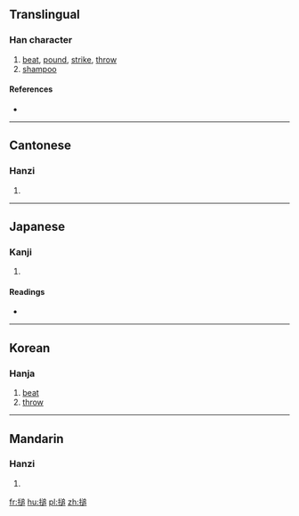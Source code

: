 {{also|捶}}
==Translingual==

===Han character===
{{Han char|rn=64|rad=手|as=10|sn=13|four=5703<sub>7</sub>|canj=手卜竹口 (QYHR)}}

# [[beat]], [[pound]], [[strike]], [[throw]]
# [[shampoo]]

====References====
* {{Han ref|kx=0447.190|dkj=12498|dj=0798.110|hdz=31920.060|uh=6425|ud=25637|bh=DDB4|bd=56756}}

----

==Cantonese==

===Hanzi===
{{yue-hanzi|jyut=|y=cheui4}}

# {{defn|lang=yue|sort=手10}}

----

==Japanese==

===Kanji===
{{ja-kanji|grade=|rs=手10}}

# {{defn|lang=ja|sort=手10}}

====Readings====
* {{ja-readings|on=[[たい]] (tai), [[つい]] (tsui), [[ずい]] (zui)|kun=[[なげうつ]] (nageutsu)}}

----

==Korean==

===Hanja===
{{ko-hanja|hangeul=[[추]],[[퇴]]|eumhun=|rv=chu, toe|mr=ch'u, t'oe|y=chwu}}

# [[beat]]
# [[throw]]

----

==Mandarin==

===Hanzi===
{{cmn-hanzi|pin=[[chuí]] ([[chui2]])|wg=ch'ui<sup>2</sup>}}

# {{defn|lang=cmn|sort=手10}}

[[fr:搥]]
[[hu:搥]]
[[pl:搥]]
[[zh:搥]]